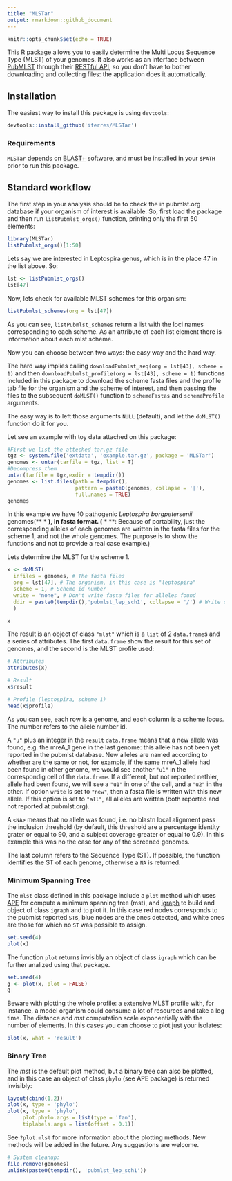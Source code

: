 ```yaml
---
title: "MLSTar"
output: rmarkdown::github_document
---
```


```r
knitr::opts_chunk$set(echo = TRUE)
```

This R package allows you to easily determine the Multi Locus Sequence Type (MLST) of your genomes. It also works as an interface between [PubMLST](https://pubmlst.org/) through their [RESTful API](https://pubmlst.org/rest/), so you don't have to bother downloading and collecting files: the application does it automatically.

## Installation

The easiest way to install this package is using `devtools`:

```r
devtools::install_github('iferres/MLSTar')
```

### Requirements

`MLSTar` depends on [BLAST+](https://blast.ncbi.nlm.nih.gov/Blast.cgi?CMD=Web&PAGE_TYPE=BlastDocs&DOC_TYPE=Download) software, and must be installed in your `$PATH` prior to run this package.

## Standard workflow

The first step in your analysis should be to check the in pubmlst.org database if your organism of interest is available. So, first load the package and then run `listPubmlst_orgs()` function, printing only the first 50 elements:

```r
library(MLSTar)
listPubmlst_orgs()[1:50]
```
Lets say we are interested in Leptospira genus, which is in the place 47 in the list above. So:

```r
lst <- listPubmlst_orgs() 
lst[47]
```
Now, lets check for available MLST schemes for this organism:

```r
listPubmlst_schemes(org = lst[47])
```

As you can see, `listPubmlst_schemes` return a list with the loci names corresponding to each scheme. As an attribute of each list element there is information about each mlst scheme.

Now you can choose between two ways: the easy way and the hard way.

The hard way implies calling `downloadPubmlst_seq(org = lst[43], scheme = 1)` and then `downloadPubmlst_profile(org = lst[43], scheme = 1)` functions included in this package to download the scheme fasta files and the profile tab file for the organism and the scheme of interest, and then passing the files to the subsequent `doMLST()` function to `schemeFastas` and `schemeProfile` arguments.

The easy way is to left those arguments `NULL` (default), and let the `doMLST()` function do it for you.

Let see an example with toy data attached on this package:
``` r
#First we list the atteched tar.gz file
tgz <- system.file('extdata', 'example.tar.gz', package = 'MLSTar')
genomes <- untar(tarfile = tgz, list = T)
#Decompress them
untar(tarfile = tgz,exdir = tempdir())
genomes <- list.files(path = tempdir(), 
                      pattern = paste0(genomes, collapse = '|'), 
                      full.names = TRUE)
genomes
```

In this example we have 10 pathogenic *Leptospira borgpetersenii* genomes(** * **), in fasta format.
(** * **: Because of portability, just the corresponding alleles of each genomes are written in the fasta files for the scheme 1, and not the whole genomes. The purpose is to show the functions and not to provide a real case example.)

Lets determine the MLST for the scheme 1.
```r
x <- doMLST(
  infiles = genomes, # The fasta files
  org = lst[47], # The organism, in this case is "leptospira"
  scheme = 1, # Scheme id number
  write = "none", # Don't write fasta files for alleles found
  ddir = paste0(tempdir(),'pubmlst_lep_sch1', collapse = '/') # Write downloaded sequences and profiles here.
  )   

x
```

The result is an object of class `"mlst"` which is a `list` of 2 `data.frame`s and a series of attributes. The first `data.frame` show the result for this set of genomes, and the second is the MLST profile used:

```r
# Attributes
attributes(x)

# Result
x$result

# Profile (leptospira, scheme 1)
head(x$profile)
```

As you can see, each row is a genome, and each column is a scheme locus. The number refers to the allele number id.

A `"u"` plus an integer in the `result` `data.frame` means that a new allele was found, e.g. the mreA_1 gene in the last genome: this allele has not been yet reported in the pubmlst database. New alleles are named according to whether are the same or not, for example, if the same mreA_1 allele had been found in other genome, we would see another `"u1"` in the correspondig cell of the `data.frame`. If a different, but not reported nethier, allele had been found, we will see a `"u1"` in one of the cell, and a `"u2"` in the other. If option `write` is set to `"new"`, then a fasta file is written with this new allele. If this option is set to `"all"`, all alleles are written (both reported and not reported at pubmlst.org).

A `<NA>` means that no allele was found, i.e. no blastn local alignment pass the inclusion threshold (by default, this threshold are a percentage identity grater or equal to 90, and a subject coverage greater or equal to 0.9). In this example this was no the case for any of the screened genomes.

The last column refers to the Sequence Type (ST). If possible, the function identifies the ST of each genome, otherwise a `NA` is returned.

### Minimum Spanning Tree

The `mlst` class defined in this package include a `plot` method which uses [APE](http://ape-package.ird.fr/) for compute a minimum spanning tree (mst), and [igraph](http://igraph.org/) to build and object of class `igraph` and to plot it. In this case red nodes corresponds to the pubmlst reported `ST`s, blue nodes are the ones detected, and white ones are those for which no `ST` was possible to assign.     

```r
set.seed(4)
plot(x)
```

The function `plot` returns invisibly an object of class `igraph` which can be further analized using that package.

```r
set.seed(4)
g <- plot(x, plot = FALSE)
g
```

Beware with plotting the whole profile: a extensive MLST profile with, for instance, a model organism could consume a lot of resources and take a log time. The distance and *mst* computation scale exponentially with the number of elements. In this cases you can choose to plot just your isolates:

```r
plot(x, what = 'result')
```

### Binary Tree
The *mst* is the default plot method, but a binary tree can also be plotted, and in this case an object of class `phylo` (see APE package) is returned invisibly:

```r

layout(cbind(1,2))
plot(x, type = 'phylo')
plot(x, type = 'phylo', 
     plot.phylo.args = list(type = 'fan'), 
     tiplabels.args = list(offset = 0.1))

```

See `?plot.mlst` for more information about the plotting methods.
New methods will be added in the future. Any suggestions are welcome.

```r
# System cleanup:
file.remove(genomes)
unlink(paste0(tempdir(), 'pubmlst_lep_sch1'))
```
